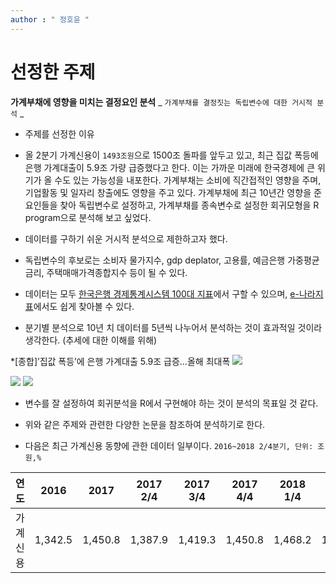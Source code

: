 ```yaml
---
author : " 정호윤 "
--- 
```


# 선정한 주제
 **가계부채에 영향을 미치는 결정요인 분석**
  _ `가계부채를 결정짓는 독립변수에 대한 거시적 분석` _ 

* 주제를 선정한 이유
 - 올 2분기 가계신용이 `1493조원`으로 1500조 돌파를 앞두고 있고, 최근 집값 폭등에 은행 가계대출이 5.9조 가량 급증했다고 한다. 이는 가까운 미래에 한국경제에 큰 위기가 올 수도 있는 가능성을 내포한다. 가계부채는 소비에 직간접적인 영향을 주며, 기업활동 및 일자리 창출에도 영향을 주고 있다. 가계부채에 최근 10년간 영향을 준 요인들을 찾아 독립변수로 설정하고, 가계부채를 종속변수로 설정한 회귀모형을 R program으로 분석해 보고 싶었다. 

 - 데이터를 구하기 쉬운 거시적 분석으로 제한하고자 했다.

 - 독립변수의 후보로는 소비자 물가지수, gdp deplator, 고용률, 예금은행 가중평균금리, 주택매매가격종합지수 등이 될 수 있다. 
 
 - 데이터는 모두 [한국은행 경제통계시스템 100대 지표](https://ecos.bok.or.kr/jsp/vis/keystat/#/key)에서 구할 수 있으며,
 [e-나라지표](http://www.index.go.kr/potal/main/EachDtlPageDetail.do?idx_cd=1076)에서도 쉽게 찾아볼 수 있다. 
 
 - 분기별 분석으로 10년 치 데이터를 5년씩 나누어서 분석하는 것이 효과적일 것이라 생각한다. (추세에 대한 이해를 위해)
 
 *[종합]'집값 폭등'에 은행 가계대출 5.9조 급증…올해 최대폭
![](https://pds.joins.com/news/component/newsis/201809/12/NISI20180912_0000200312_web.jpg)

![](https://pbs.twimg.com/media/DmSf_eqUUAEisQd.jpg)
![](https://pbs.twimg.com/media/DmSf_ewU0AACqIM.png)


* 변수를 잘 설정하여 회귀분석을 R에서 구현해야 하는 것이 분석의 목표일 것 같다.
* 위와 같은 주제와 관련한 다양한 논문을 참조하여 분석하기로 한다.

* 다음은 최근 가계신용 동향에 관한 데이터 일부이다.
`2016~2018 2/4분기, 단위: 조원,%`

| 연도  | 2016  |2017   |2017 2/4 |2017 3/4   |2017 4/4   |2018 1/4   |2018 2/4   |
|---|---|---|---|---|---|---|---|
| 가계신용  |1,342.5|1,450.8|1,387.9| 1,419.3|1,450.8|1,468.2|1,493.2|

